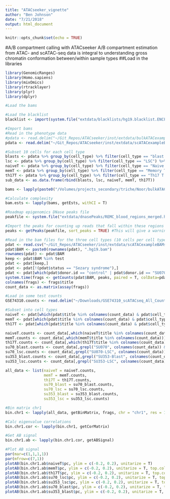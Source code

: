 ```yaml
---
title: "ATACseeker_vignette"
author: "Ben Johnson"
date: "7/21/2018"
output: html_document
---
```


```r
knitr::opts_chunk$set(echo = TRUE)
```

#A/B compartment calling with ATACseeker
A/B compartment estimation from ATAC- and scATAC-seq data is integral to understanding gross chromatin conformation between/within sample types
##Load in the libraries

```r

library(GenomicRanges)
library(Homo.sapiens)
library(mixOmics)
library(rtracklayer)
library(plyr)
library(dplyr)

```

```r

#Load the bams

#Load the blacklist
blacklist <- import(system.file("extdata/blacklists/hg19.blacklist.ENCFF001TDO.bed.gz", package = "ATACseeker"), genome = "hg19")

#Import bams
#Read in the phenotype data
#pdata <- read.delim("~/Git_Repos/ATACseeker/inst/extdata/bulkATACexampleBAMs/bulkAtacCovariates.csv", check.names = F, stringsAsFactors = F, row.names = 1, sep = ",")
pdata <- read.delim("~/Git_Repos/ATACseeker/inst/extdata/scATACexampleBAMs/phenotype_info.txt", check.names = F, stringsAsFactors = F)

#Subset 10 cells for each cell type
blasts <- pdata %>% group_by(cell_type) %>% filter(cell_type == "blast cell") %>% filter(donor.id == "SU353") %>% sample_n(., size = 10)
lsc <- pdata %>% group_by(cell_type) %>% filter(cell_type == "LSC") %>% filter(donor.id == "SU353") %>% sample_n(., size = 10)
naiveT <- pdata %>% group_by(cell_type) %>% filter(cell_type == "Naive T cell") %>% filter(donor.id == "control") %>% sample_n(., size = 10)
memT <- pdata %>% group_by(cell_type) %>% filter(cell_type == "Memory T cell") %>% filter(donor.id == "control") %>% sample_n(., size = 10)
th17T <- pdata %>% group_by(cell_type) %>% filter(cell_type == "Th17 T cell") %>% filter(donor.id == "control") %>% sample_n(., size = 10)
sub_data <- as.data.frame(rbind(blasts, lsc, naiveT, memT, th17T))

bams <- lapply(paste0("/Volumes/projects_secondary/triche/Noor/bulkATAC/", pdata$BAM), ATACseeker:::atacPairedEnd, genome = "hg19")

#Calculate complexity
bam.ests <- lapply(bams, getEsts, withCI = T)

```

```r

#Roadmap epigenomics DNase peaks file
peakfile <- system.file("extdata/dnasePeaks/REMC_blood_regions_merged.hg19.bed.gz", package = "ATACseeker") # blood peaks

#Import the peaks for counting up reads that fall within these regions
peaks <- getPeaks(peakfile, sort_peaks = TRUE) #This will give a warning saying the peaks are of unequal width

#Read in the bam files for the three cell types (10 cells per cell type)
pdat <- read.csv("~/Git_Repos/ATACseeker/inst/extdata/scATACexampleBAMs/combined_scATAC_runs.csv", row=1)
pdat$BAM <- paste0(rownames(pdat), ".hg19.bam")
rownames(pdat) <- pdat$BAM
keep <- pdat$BAM %in% test
pdat <- pdat[keep,]
pdat <- pdat[!(pdat$status == "Sezary syndrome"),]
pdat <- pdat[which(pdat$donor.id == "control" | pdat$donor.id == "SU070" | pdat$donor.id == "SU353"),]
system.time(frags <- getCounts(pdat$BAM, peaks, paired = T, colData=pdat)) # ~ 15 mins
colnames(frags) <- frags$title
count_data <- as.matrix(assay(frags))

#Load in some test counts
GSE74310.counts <- read.delim("~/Downloads/GSE74310_scATACseq_All_Counts.txt", header = T, check.names = F, stringsAsFactors = F)

```

```r

#Subset into cell types
naiveT <- pdat[which(pdat$title %in% colnames(count_data) & pdat$cell_type == "Naive T cell"),]
memT <- pdat[which(pdat$title %in% colnames(count_data) & pdat$cell_type == "Memory T cell"),]
th17T <- pdat[which(pdat$title %in% colnames(count_data) & pdat$cell_type == "Th17 T cell"),]

naiveT.counts <- count_data[,which(naiveT$title %in% colnames(count_data))]
memT.counts <- count_data[,which(memT$title %in% colnames(count_data))]
th17T.counts <- count_data[,which(th17T$title %in% colnames(count_data))]
su70_blast.counts <- count_data[,grepl("SU070", colnames(count_data)) & grepl("Leuk", colnames(count_data))]
su70_lsc.counts <- count_data[,grepl("SU070-LSC", colnames(count_data))]
su353_blast.counts <- count_data[,grepl("SU353-Blast", colnames(count_data))]
su353_lsc.counts <- count_data[,grepl("SU353-LSC", colnames(count_data))]

all_data <- list(naiveT = naiveT.counts,
                 memT = memT.counts,
                 th17T = th17T.counts,
                 su70_blast = su70_blast.counts,
                 su70_lsc = su70_lsc.counts,
                 su353_blast = su353_blast.counts,
                 su353_lsc = su353_lsc.counts)

#Bin matrix chr1
bin.chr1 <- lapply(all_data, getBinMatrix, frags, chr = "chr1", res = 100000)

#Calc eigenvalue correlations
bin.chr1.cor <- lapply(bin.chr1, getCorMatrix)

#Get AB signal
bin.chr1.ab <- lapply(bin.chr1.cor, getABSignal)

#Plot AB signal
par(mar=c(1,1,1,1))
par(mfrow=c(7,1))
plotAB(bin.chr1.ab$naiveT$pc, ylim = c(-0.2, 0.2), unitarize = T)
plotAB(bin.chr1.ab$memT$pc, ylim = c(-0.2, 0.2), unitarize = T, top.col = "goldenrod")
plotAB(bin.chr1.ab$th17T$pc, ylim = c(-0.2, 0.2), unitarize = T, top.col = "darkblue")
plotAB(bin.chr1.ab$su70_lsc$pc, ylim = c(-0.2, 0.2), unitarize = T, top.col = "red")
plotAB(bin.chr1.ab$su353_lsc$pc, ylim = c(-0.2, 0.2), unitarize = T, top.col = "black")
plotAB(bin.chr1.ab$su70_blast$pc, ylim = c(-0.2, 0.2), unitarize = T, top.col = "cyan")
plotAB(bin.chr1.ab$su353_blast$pc, ylim = c(-0.2, 0.2), unitarize = T, top.col = "seagreen")

```
